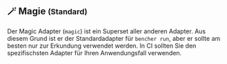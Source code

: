 ## 🪄 Magie <small>(Standard)</small>

Der Magic Adapter (`magic`) ist ein Superset aller anderen Adapter.
Aus diesem Grund ist er der Standardadapter für `bencher run`,
aber er sollte am besten nur zur Erkundung verwendet werden.
In CI sollten Sie den spezifischsten Adapter für Ihren Anwendungsfall verwenden.